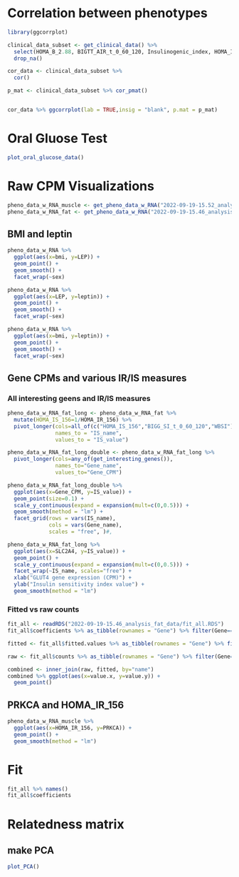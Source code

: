 # Correlation between phenotypes
```r
library(ggcorrplot)

clinical_data_subset <- get_clinical_data() %>% 
  select(HOMA_B_2.88, BIGTT_AIR_t_0_60_120, Insulinogenic_index, HOMA_IR_156, BIGG_SI_t_0_60_120, Homa_is,  BMI,AGE) %>% 
  drop_na()

cor_data <- clinical_data_subset %>% 
  cor()

p_mat <- clinical_data_subset %>% cor_pmat()


cor_data %>% ggcorrplot(lab = TRUE,insig = "blank", p.mat = p_mat)
```


# Oral Gluose Test
```r
plot_oral_glucose_data()
```

# Raw CPM Visualizations
```r
pheno_data_w_RNA_muscle <- get_pheno_data_w_RNA("2022-09-19-15.52_analysis_muscle_data/")
pheno_data_w_RNA_fat <- get_pheno_data_w_RNA("2022-09-19-15.46_analysis_fat_data/")
```

## BMI and leptin
```r
pheno_data_w_RNA %>% 
  ggplot(aes(x=bmi, y=LEP)) +
  geom_point() +
  geom_smooth() +
  facet_wrap(~sex)

pheno_data_w_RNA %>% 
  ggplot(aes(x=LEP, y=leptin)) +
  geom_point() +
  geom_smooth() +
  facet_wrap(~sex)

pheno_data_w_RNA %>% 
  ggplot(aes(x=bmi, y=leptin)) +
  geom_point() +
  geom_smooth() + 
  facet_wrap(~sex)
```

## Gene CPMs and various IR/IS measures
### All interesting geens and IR/IS measures
```r
pheno_data_w_RNA_fat_long <- pheno_data_w_RNA_fat %>% 
  mutate(HOMA_IS_156=1/HOMA_IR_156) %>%  
  pivot_longer(cols=all_of(c("HOMA_IS_156","BIGG_SI_t_0_60_120","WBSI")), 
               names_to = "IS_name", 
               values_to = "IS_value")

pheno_data_w_RNA_fat_long_double <- pheno_data_w_RNA_fat_long %>% 
  pivot_longer(cols=any_of(get_interesting_genes()),
               names_to="Gene_name",
               values_to="Gene_CPM")

pheno_data_w_RNA_fat_long_double %>% 
  ggplot(aes(x=Gene_CPM, y=IS_value)) +
  geom_point(size=0.1) +
  scale_y_continuous(expand = expansion(mult=c(0,0.5))) +
  geom_smooth(method = "lm") +
  facet_grid(rows = vars(IS_name),
             cols = vars(Gene_name),
             scales = "free", )#,
```

```r
pheno_data_w_RNA_fat_long %>% 
  ggplot(aes(x=SLC2A4, y=IS_value)) +
  geom_point() +
  scale_y_continuous(expand = expansion(mult=c(0,0.5))) +
  facet_wrap(~IS_name, scales="free") +
  xlab("GLUT4 gene expression (CPM)") +
  ylab("Insulin sensitivity index value") +
  geom_smooth(method = "lm")
```

### Fitted vs raw counts
```r
fit_all <- readRDS("2022-09-19-15.46_analysis_fat_data/fit_all.RDS")
fit_all$coefficients %>% as_tibble(rownames = "Gene") %>% filter(Gene=="SLC2A4")

fitted <- fit_all$fitted.values %>% as_tibble(rownames = "Gene") %>% filter(Gene=="SLC2A4") %>% pivot_longer(cols=2:last_col())

raw <- fit_all$counts %>% as_tibble(rownames = "Gene") %>% filter(Gene=="SLC2A4") %>% pivot_longer(cols=2:last_col())

combined <- inner_join(raw, fitted, by="name")
combined %>% ggplot(aes(x=value.x, y=value.y)) +
  geom_point()
```

## PRKCA and HOMA_IR_156
```r
pheno_data_w_RNA_muscle %>% 
  ggplot(aes(x=HOMA_IR_156, y=PRKCA)) +
  geom_point() +
  geom_smooth(method = "lm")
```


# Fit
```r
fit_all %>% names()
fit_all$coefficients

```

# Relatedness matrix
## make PCA
```r
plot_PCA()
```

